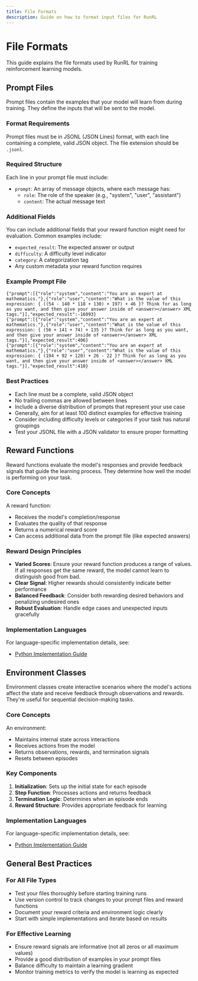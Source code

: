 ```yaml
---
title: File Formats
description: Guide on how to format input files for RunRL
---
```


# File Formats

This guide explains the file formats used by RunRL for training reinforcement learning models.

## Prompt Files

Prompt files contain the examples that your model will learn from during training. They define the inputs that will be sent to the model.

### Format Requirements

Prompt files must be in JSONL (JSON Lines) format, with each line containing a complete, valid JSON object. The file extension should be `.jsonl`.

### Required Structure

Each line in your prompt file must include:

- `prompt`: An array of message objects, where each message has:
  - `role`: The role of the speaker (e.g., "system", "user", "assistant")
  - `content`: The actual message text

### Additional Fields

You can include additional fields that your reward function might need for evaluation. Common examples include:
- `expected_result`: The expected answer or output
- `difficulty`: A difficulty level indicator
- `category`: A categorization tag
- Any custom metadata your reward function requires

### Example Prompt File

```jsonl
{"prompt":[{"role":"system","content":"You are an expert at mathematics."},{"role":"user","content":"What is the value of this expression: { ((54 - 140 * 118 + 130) + 197) + 46 }? Think for as long as you want, and then give your answer inside of <answer></answer> XML tags."}],"expected_result":-16093}
{"prompt":[{"role":"system","content":"You are an expert at mathematics."},{"role":"user","content":"What is the value of this expression: { (56 + 141 + 74) + 135 }? Think for as long as you want, and then give your answer inside of <answer></answer> XML tags."}],"expected_result":406}
{"prompt":[{"role":"system","content":"You are an expert at mathematics."},{"role":"user","content":"What is the value of this expression: { (194 + 92 + 120) + 26 - 22 }? Think for as long as you want, and then give your answer inside of <answer></answer> XML tags."}],"expected_result":410}
```

### Best Practices

- Each line must be a complete, valid JSON object
- No trailing commas are allowed between lines
- Include a diverse distribution of prompts that represent your use case
- Generally, aim for at least 100 distinct examples for effective training
- Consider including difficulty levels or categories if your task has natural groupings
- Test your JSONL file with a JSON validator to ensure proper formatting

## Reward Functions

Reward functions evaluate the model's responses and provide feedback signals that guide the learning process. They determine how well the model is performing on your task.

### Core Concepts

A reward function:
- Receives the model's completion/response
- Evaluates the quality of that response
- Returns a numerical reward score
- Can access additional data from the prompt file (like expected answers)

### Reward Design Principles

- **Varied Scores**: Ensure your reward function produces a range of values. If all responses get the same reward, the model cannot learn to distinguish good from bad.
- **Clear Signal**: Higher rewards should consistently indicate better performance
- **Balanced Feedback**: Consider both rewarding desired behaviors and penalizing undesired ones
- **Robust Evaluation**: Handle edge cases and unexpected inputs gracefully

### Implementation Languages

For language-specific implementation details, see:
- [Python Implementation Guide](/docs/python/file-formats#reward-functions)

## Environment Classes

Environment classes create interactive scenarios where the model's actions affect the state and receive feedback through observations and rewards. They're useful for sequential decision-making tasks.

### Core Concepts

An environment:
- Maintains internal state across interactions
- Receives actions from the model
- Returns observations, rewards, and termination signals
- Resets between episodes

### Key Components

1. **Initialization**: Sets up the initial state for each episode
2. **Step Function**: Processes actions and returns feedback
3. **Termination Logic**: Determines when an episode ends
4. **Reward Structure**: Provides appropriate feedback for learning

### Implementation Languages

For language-specific implementation details, see:
- [Python Implementation Guide](/docs/python/file-formats#environment-classes)

## General Best Practices

### For All File Types
- Test your files thoroughly before starting training runs
- Use version control to track changes to your prompt files and reward functions
- Document your reward criteria and environment logic clearly
- Start with simple implementations and iterate based on results

### For Effective Learning
- Ensure reward signals are informative (not all zeros or all maximum values)
- Provide a good distribution of examples in your prompt files
- Balance difficulty to maintain a learning gradient
- Monitor training metrics to verify the model is learning as expected